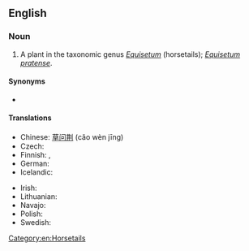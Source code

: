 ==English==

===Noun===
{{en-noun}}

# A plant in the taxonomic genus ''[[Equisetum]]'' (horsetails); ''[[Equisetum pratense]]''.

====Synonyms====
* {{l|en|meadow horsetail}}

====Translations====
{{trans-top|Equisetum pratense}}
* Chinese: [[草问荆]] (cǎo wèn jīng)
* Czech: {{t|cs|přeslička luční}}
* Finnish: {{t+|fi|lehtokorte}}, {{t|fi|niittykorte}}
* German: {{t|de|Wiesen-Schachtelhalm|m}}
* Icelandic: {{t+|is|vallelfting|f}}
{{trans-mid}}
* Irish: {{t|ga|scuab eich mhóinéir|f}}
* Lithuanian: {{t|lt|ožkabarzdis asiūklis}}
* Navajo: {{t|nv|ałtį́į́ʼ jikʼaashí}}
* Polish: {{t|pl|skrzyp łąkowy|m}}
* Swedish: {{t|sv|ängsfräken}}
{{trans-bottom}}

[[Category:en:Horsetails]]
